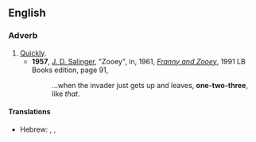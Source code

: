 ==English==

===Adverb===
{{en-adv|-}}

# [[quick|Quickly]].
#* '''1957''', [[w:J. D. Salinger|J. D. Salinger]], "Zooey", in, 1961, ''[[w:Franny and Zooey|Franny and Zooey]]'', 1991 LB Books edition, page 91,
#*:...when the invader just gets up and leaves, '''one-two-three''', like ''that''.

====Translations====
{{trans-top|quickly}}
* Hebrew: {{t|he|אחת שתים|tr=akhát sh'táyim}}, {{t|he|אחד שתים|tr=ekhád sh'táyim}}, {{t|he|צ׳יק צ׳ק|tr=chik chak}}
{{trans-mid}}
{{trans-bottom}}
